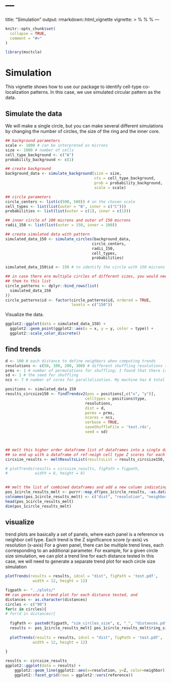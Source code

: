 # ---
title: "Simulation"
output: rmarkdown::html_vignette
vignette: >
  %\VignetteIndexEntry{circle_simulation}
  %\VignetteEngine{knitr::rmarkdown}
  %\VignetteEncoding{UTF-8}
---

```r
knitr::opts_chunk$set(
  collapse = TRUE,
  comment = "#>"
)
```

```r
library(msctcla)
```

# Simulation

This vignette shows how to use our package to identify cell-type co-localization patterns. In this case, we use simulated circular pattern as the data.

## Simulate the data

We will make a single circle, but you can make several different simulations by changing the number of circles, the size of the ring and the inner core.

```r
## background parameters
scale <- 1000 # can be interpreted as microns
size <- 1000 # number of cells
cell_type_background <- c("A")
probability_background <- c(1)

## create background
background_data <- simulate_background(size = size, 
                                       cts = cell_type_background, 
                                       prob = probability_background,
                                       scale = scale)

## circle parameters
circle_centers <- list(c(500, 500)) # on the chosen scale
cell_types <- list(list(outer = "B", inner = c("C")))
probabilities <- list(list(outer = c(1), inner = c(1)))

## inner circle of 100 microns and outer of 150 microns
radii_150 <- list(list(outer = 150, inner = 100))

## create simulated data with pattern
simulated_data_150 <- simulate_circles(background_data,
                                      circle_centers, 
                                      radii_150, 
                                      cell_types, 
                                      probabilities)

simulated_data_150$id <- 150 # to identify the circle with 150 microns width

## in case there ere multiple circles of different sizes, you would need to add
## them to this list
circle_patterns <- dplyr::bind_rows(list(
  simulated_data_150
))
circle_patterns$id <- factor(circle_patterns$id, ordered = TRUE, 
                             levels = c("150"))
```

Visualize the data.

```r
ggplot2::ggplot(data = simulated_data_150) +
  ggplot2::geom_point(ggplot2::aes(x = x, y = y, color = type)) +
  ggplot2::scale_color_discrete() 
```

## find trends

```r
d <- 100 # each distance to define neighbors when computing trends
resolutions <- c(50, 100, 200, 300) # different shuffling resolutions to try
prms <- 1 # number of permutations for shuffling; I found that there isn't much variance so 1 is ok for now
sd <- 1 # the seed for shuffling
ncs <- 7 # number of cores for parallelization. My machine has 8 total so I use 7

positions <- simulated_data_150
results_circsize150 <- findTrendsv2(pos = positions[,c("x", "y")],
                                   celltypes = positions$type,
                                   resolutions,
                                   dist = d,
                                   perms = prms,
                                   ncores = ncs,
                                   verbose = TRUE,
                                   saveShuffleFile = 'test.rds',
                                   seed = sd)



## melt this higher order dataframe list of dataframes into a single dataframe.
## so end up with a dataframe of ref-neigh cell type Z scores for each circle size, all for a given distance tested
circsize_results <- meltResultsList(resultsList = results_circsize150, id = "150")

# plotTrends(results = circsize_results, figPath = figpath,
#            width = 8, height = 8)
  

## melt the list of combined dataframes and add a new column indicating the list name, aka the distance param that was used for each one.
pos_1circle_results_melt <- purrr::map_df(pos_1circle_results, ~as.data.frame(.x), .id="dist")
colnames(pos_1circle_results_melt) <- c("dist", "resolution", "neighbor", "Z", "reference", "ring_size")
head(pos_1circle_results_melt)
dim(pos_1circle_results_melt)
```

## visualize

trend plots are basically a set of panels, where each panel is a reference vs neighbor cell type.
Each trend is the Z significance score (y-axis) vs resolution (x-axis)
For a given panel, there can be multiple trend lines, each corresponding to an additional parameter.
For example, for a given circle size simulation, we can plot a trend line for each distance tested
In this case, we will need to generate a separate trend plot for each circle size simulation


```r
plotTrends(results = results, idcol = "dist", figPath = 'test.pdf',
            width = 12, height = 12)
```


```r
figpath <- "../plots/"
## can generate a trend plot for each distance tested, and 
distances <- as.character(distances)
circles <- c("90")
for(c in circles){
# for(d in distances){
  
  figPath <- paste0(figpath, "sim_circles_size", c, "_", "distances.pdf")
  results <- pos_1circle_results_melt[ pos_1circle_results_melt$ring_size == c,]
  
  plotTrends(results = results, idcol = "dist", figPath = 'test.pdf',
            width = 12, height = 12)
  
}
```

```r
results <- circsize_results
ggplot2::ggplot(data = results) + 
    ggplot2::geom_line(ggplot2::aes(x=resolution, y=Z, color=neighbor)) + 
    ggplot2::facet_grid(rows = ggplot2::vars(reference))
```

